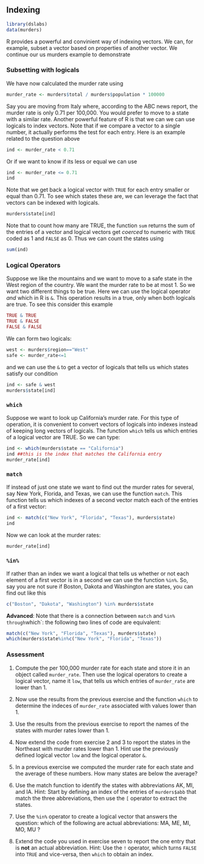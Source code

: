 ## Indexing

```r
library(dslabs)
data(murders)
```

R provides a powerful and convinient way of indexing vectors. We can, for example, subset a vector based on properties of another vector. We continue our us murders example to demonstrate

### Subsetting with logicals

We have now calculated the murder rate using

```r
murder_rate <- murders$total / murders$population * 100000 
```

Say you are moving from Italy where, according to the ABC news report, the murder rate is only 0.71 per 100,000. You would prefer to move to a state with a similar rate. Another powerful feature of R is that we can we can use logicals to index vectors. 
Note that if we compare a vector to a single number, it actually performs the test for each entry. Here is an example related to the question above

```r
ind <- murder_rate < 0.71
```

Or if we want to know if its less or equal we can use

```r
ind <- murder_rate <= 0.71
ind
```

Note that we get back a  logical vector with `TRUE` for each entry smaller or equal than 0.71. To see which states these are, we can leverage the fact that vectors can be indexed with logicals.

```r
murders$state[ind]
```

Note that to count how many are TRUE, the function `sum` returns the sum of the entries of a vector and logical vectors get _coerced_ to numeric with `TRUE` coded as 1 and `FALSE` as 0. Thus we can count the states using

```r
sum(ind)
```


### Logical Operators

Suppose we like the mountains and we want to move to a safe state in the West region of the country. We want the murder rate to be at most 1. So we want two different things to be true. Here we can use the logical operator _and_ which in R is `&`. This operation results in a true, only when both logicals are true. To see this consider this example

```r
TRUE & TRUE
TRUE & FALSE
FALSE & FALSE
```

We can form two logicals:

```r
west <- murders$region=="West"
safe <- murder_rate<=1
```

and we can use the `&`  to get a vector of logicals that tells us which states satisfy our condition

```r
ind <- safe & west
murders$state[ind]
```

### `which`

Suppose we want to look up California's murder rate. For this type of operation, it is convenient to convert vectors of logicals into indexes instead of keeping long vectors of logicals. The function `which` tells us which entries of a logical vector are TRUE. So we can type:

```r
ind <- which(murders$state == "California")
ind ##this is the index that matches the California entry
murder_rate[ind]
```


### `match`

If instead of just one state we want to find out the murder rates for several, say New York, Florida, and Texas, we can use the function `match`. This function tells us which indexes of a second vector match each of the entries of a first vector:

```r
ind <- match(c("New York", "Florida", "Texas"), murders$state)
ind
```

Now we can look at the murder rates:

```r
murder_rate[ind]
```

### `%in%`

If rather than an index we want a logical that tells us whether or not each element of a first vector is in a second we can use the function `%in%`. So, say you are not sure if Boston, Dakota and Washington are states, you can find out like this

```r
c("Boston", "Dakota", "Washington") %in% murders$state
```


**Advanced**: Note that there is a connection between `match` and `%in% through `which`: the following two lines of code are equivalent:

```r
match(c("New York", "Florida", "Texas"), murders$state)
which(murders$state%in%c("New York", "Florida", "Texas"))
```


### Assessment
 

1. Compute the per 100,000 murder rate for each state and store it in an object called `murder_rate`. Then use the logical operators to create a logical vector, name it `low`, that tells us which entries of `murder_rate` are lower than 1.


2. Now use the results from the previous exercise and the function `which` to determine the indeces of `murder_rate` associated with values lower than 1.


3. Use the results from the previous exercise to report the names of the states with murder rates lower than 1.

4. Now extend the code from exercise 2 and 3 to report the states in the Northeast with murder rates lower than 1. Hint use the previously defined logical vector `low` and the logical operator `&`.

5. In a previous exercise we computed the murder rate for each state and the average of these numbers. How many states are below the average?

6. Use the match function to identify the states with abbreviations AK, MI, and IA. Hint: Start by defining an index of the entries of `murders$abb` that match the three abbreviations, then use the `[` operator to extract the states.

7. Use the `%in%` operator to create a logical vector that answers the question: which of the following are actual abbreviations: MA, ME, MI, MO, MU ?

 8. Extend the code you used in exercise seven to report the one entry that is **not** an actual abbreviation. Hint: Use the `!` operator, which turns `FALSE` into `TRUE` and vice-versa, then `which` to obtain an index.

